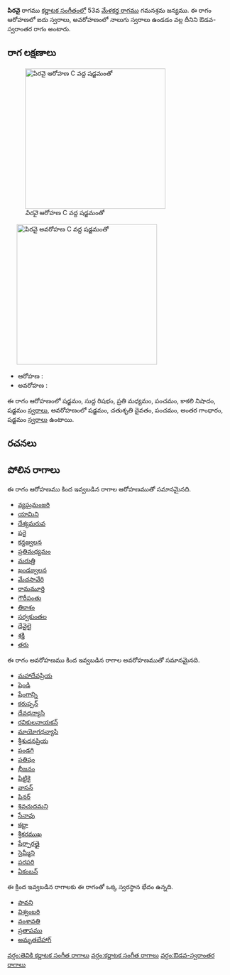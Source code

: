 {{Infobox ragam
	| name          	= పిరవై
	| synonym	    	= 
	| mela          	= 
	| chakra        	= 
	| janaka        	= 
	| type          	= ఔడవ-స్వరాంతర
	| arohanam      	= {{svaraC|S|R1|M2|P|N3|S'}} 
	| avarohanam    	= {{svaraC|S'|D2|P|G3|S}}
	| jeeva         	=
	| chhaya        	=
	| nyasa         	=
	| vishesha      	= 
	| equivalent  		= 
}}
{{కర్ణాటక సంగీత రాగాలు}}
'''పిరవై''' రాగము [[కర్ణాటక సంగీతం]]లో 53వ [[మేళకర్త రాగము]] గమనశ్రమ జన్యము.  ఈ రాగం ఆరోహణలో ఐదు స్వరాలు, అవరోహణంలో నాలుగు స్వరాలు ఉండడం వల్ల దీనిని ఔడవ-స్వరాంతర రాగం అంటారు.


==రాగ లక్షణాలు==
[[Image:piravai_ar_kb2wiki.png|thumb|right|316px|''పిరవై'' ఆరోహణ C వద్ద షడ్జమంతో]]
	[[Image:piravai_av_kb2wiki.png|thumb|right|316px|''పిరవై'' అవరోహణ C వద్ద షడ్జమంతో]]

* ఆరోహణ : {{svaraC|S|R1|M2|P|N3|S'}} 
* అవరోహణ : {{svaraC|S'|D2|P|G3|S}}

ఈ రాగం ఆరోహణంలో షడ్జమం, సుద్ద  రిషభం, ప్రతి మధ్యమం, పంచమం, కాకలి  నిషాదం, షడ్జమం [[స్వరాలు]], అవరోహణంలో షడ్జమం, చతుశృతి దైవతం, పంచమం, అంతర గాంధారం, షడ్జమం [[స్వరాలు]] ఉంటాయి.

==రచనలు==



==పోలిన రాగాలు==
ఈ రాగం ఆరోహణము కింద ఇవ్వబడిన రాగాల ఆరోహణముతో సమానమైనది.
* [[వ్యఘ్రమంజరి]]
* [[యామిని]]
* [[దేశ్యమరువ]]
* [[పరై]]
* [[కన్దజ్వలన]]
* [[ప్రతిమధ్యమం]]
* [[మరుత్తి]]
* [[ఖండజ్వలన]]
* [[మేచసావేరి]]
* [[రామమూర్తి]]
* [[గౌరీపంతు]]
* [[తికాశం]]
* [[సర్వకుంతల]]
* [[ దేవైలై]]
* [[శక్తి]]
* [[తరు]]

ఈ రాగం అవరోహణము కింద ఇవ్వబడిన రాగాల అవరోహణముతో సమానమైనది.
* [[మహాదేవప్రియ]]
* [[షెండి]]
* [[షేంగాన్ని]]
* [[కరుప్పన్]]
* [[దేవధన్యాసి]]
* [[రవికులనాయకన్]]
* [[మాయోగధన్యాసి]]
* [[శ్రీశుదనప్రియ]]
* [[పండగి]]
* [[పతిషం]]
* [[ భీజనం]]
* [[పిట్టికై]]
* [[వాసన్]]
* [[పినర్]]
* [[శివచుదమని]]
* [[సేనావు]]
* [[కట్టా]]
* [[శ్రీకరముఖ]]
* [[షేర్పారత్తై]]
* [[సైమ్మీని]]
* [[పరపరి]]
* [[ఏకంబన్]]

ఈ క్రింద ఇవ్వబడిన రాగాలకు ఈ రాగంతో ఒక్క స్వరస్థాన భేదం ఉన్నది.
* [[పావని]]
* [[విశ్వంబరి]]
* [[వంశావతి]]
* [[ప్రతాపము]]
* [[అమృతబేహాగ్]]



[[వర్గం:తెవికి కర్ణాటక సంగీత రాగాలు]]
[[వర్గం:కర్ణాటక సంగీత రాగాలు]]
[[వర్గం:ఔడవ-స్వరాంతర రాగాలు]]